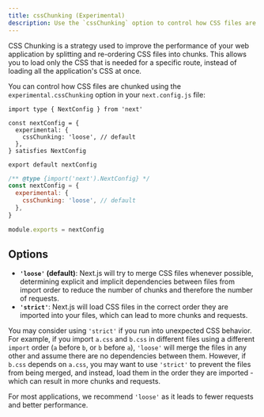 ```yaml
---
title: cssChunking (Experimental)
description: Use the `cssChunking` option to control how CSS files are chunked in your Next.js application.
---
```


CSS Chunking is a strategy used to improve the performance of your web application by splitting and re-ordering CSS files into chunks. This allows you to load only the CSS that is needed for a specific route, instead of loading all the application's CSS at once.

You can control how CSS files are chunked using the `experimental.cssChunking` option in your `next.config.js` file:

```tsx filename="next.config.ts" switcher
import type { NextConfig } from 'next'

const nextConfig = {
  experimental: {
    cssChunking: 'loose', // default
  },
} satisfies NextConfig

export default nextConfig
```

```js filename="next.config.js" switcher
/** @type {import('next').NextConfig} */
const nextConfig = {
  experimental: {
    cssChunking: 'loose', // default
  },
}

module.exports = nextConfig
```

## Options

- **`'loose'` (default)**: Next.js will try to merge CSS files whenever possible, determining explicit and implicit dependencies between files from import order to reduce the number of chunks and therefore the number of requests.
- **`'strict'`**: Next.js will load CSS files in the correct order they are imported into your files, which can lead to more chunks and requests.

You may consider using `'strict'` if you run into unexpected CSS behavior. For example, if you import `a.css` and `b.css` in different files using a different `import` order (`a` before `b`, or `b` before `a`), `'loose'` will merge the files in any other and assume there are no dependencies between them. However, if `b.css` depends on `a.css`, you may want to use `'strict'` to prevent the files from being merged, and instead, load them in the order they are imported - which can result in more chunks and requests.

For most applications, we recommend `'loose'` as it leads to fewer requests and better performance.
